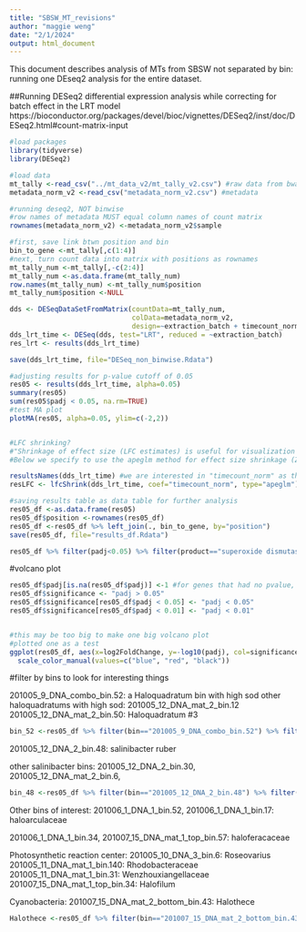 ```yaml
---
title: "SBSW_MT_revisions"
author: "maggie weng"
date: "2/1/2024"
output: html_document
---
```


This document describes analysis of MTs from SBSW not separated by bin: running one DEseq2 analysis for the entire dataset. 

##Running DESeq2 differential expression analysis while correcting for batch effect in the LRT model
https://bioconductor.org/packages/devel/bioc/vignettes/DESeq2/inst/doc/DESeq2.html#count-matrix-input

```r
#load packages
library(tidyverse)
library(DESeq2)

#load data
mt_tally <-read_csv("../mt_data_v2/mt_tally_v2.csv") #raw data from bwa
metadata_norm_v2 <-read_csv("metadata_norm_v2.csv") #metadata

#running deseq2, NOT binwise
#row names of metadata MUST equal column names of count matrix
rownames(metadata_norm_v2) <-metadata_norm_v2$sample

#first, save link btwn position and bin
bin_to_gene <-mt_tally[,c(1:4)]
#next, turn count data into matrix with positions as rownames
mt_tally_num <-mt_tally[,-c(2:4)]
mt_tally_num <-as.data.frame(mt_tally_num)
row.names(mt_tally_num) <-mt_tally_num$position
mt_tally_num$position <-NULL

dds <- DESeqDataSetFromMatrix(countData=mt_tally_num,
                              colData=metadata_norm_v2,
                              design=~extraction_batch + timecount_norm)
dds_lrt_time <- DESeq(dds, test="LRT", reduced = ~extraction_batch)
res_lrt <- results(dds_lrt_time)

save(dds_lrt_time, file="DESeq_non_binwise.Rdata")

#adjusting results for p-value cutoff of 0.05
res05 <- results(dds_lrt_time, alpha=0.05)
summary(res05)
sum(res05$padj < 0.05, na.rm=TRUE)
#test MA plot
plotMA(res05, alpha=0.05, ylim=c(-2,2))


#LFC shrinking?
#"Shrinkage of effect size (LFC estimates) is useful for visualization and ranking of genes"
#Below we specify to use the apeglm method for effect size shrinkage (Zhu, Ibrahim, and Love 2018)

resultsNames(dds_lrt_time) #we are interested in "timecount_norm" as the variable of interest
resLFC <- lfcShrink(dds_lrt_time, coef="timecount_norm", type="apeglm")

#saving results table as data table for further analysis 
res05_df <-as.data.frame(res05)
res05_df$position <-rownames(res05_df)
res05_df <-res05_df %>% left_join(., bin_to_gene, by="position")
save(res05_df, file="results_df.Rdata")

res05_df %>% filter(padj<0.05) %>% filter(product=="superoxide dismutase") #14 genes


```

#volcano plot

```r

res05_df$padj[is.na(res05_df$padj)] <-1 #for genes that had no pvalue, turned it into 1 so the significance would be 0 so they would appear on the plot
res05_df$significance <- "padj > 0.05"
res05_df$significance[res05_df$padj < 0.05] <- "padj < 0.05"
res05_df$significance[res05_df$padj < 0.01] <- "padj < 0.01"


#this may be too big to make one big volcano plot
#plotted one as a test
ggplot(res05_df, aes(x=log2FoldChange, y=-log10(padj), col=significance)) + geom_point() +
  scale_color_manual(values=c("blue", "red", "black")) 
```


#filter by bins to look for interesting things

201005_9_DNA_combo_bin.52: a Haloquadratum bin with high sod 
other haloquadratums with high sod:
201005_12_DNA_mat_2_bin.12
201005_12_DNA_mat_2_bin.50: Haloquadratum #3

```r
bin_52 <-res05_df %>% filter(bin=="201005_9_DNA_combo_bin.52") %>% filter(padj<0.05)
```


201005_12_DNA_2_bin.48: salinibacter ruber

other salinibacter bins: 201005_12_DNA_2_bin.30, 201005_12_DNA_mat_2_bin.6, 
```r
bin_48 <-res05_df %>% filter(bin=="201005_12_DNA_2_bin.48") %>% filter(padj<0.05)
```

Other bins of interest:
201006_1_DNA_1_bin.52, 201006_1_DNA_1_bin.17: haloarculaceae

201006_1_DNA_1_bin.34, 201007_15_DNA_mat_1_top_bin.57: haloferacaceae


Photosynthetic reaction center:
201005_10_DNA_3_bin.6: Roseovarius
201005_11_DNA_mat_1_bin.140: Rhodobacteraceae
201005_11_DNA_mat_1_bin.31: Wenzhouxiangellaceae
201007_15_DNA_mat_1_top_bin.34: Halofilum

Cyanobacteria: 
201007_15_DNA_mat_2_bottom_bin.43: Halothece
```r

Halothece <-res05_df %>% filter(bin=="201007_15_DNA_mat_2_bottom_bin.43") %>% filter(padj<0.05)
```


